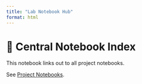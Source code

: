 ```yaml
---
title: "Lab Notebook Hub"
format: html
---
```


# 🧪 Central Notebook Index

This notebook links out to all project notebooks.

See [Project Notebooks](references/project_links.md).
